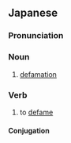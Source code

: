 ==Japanese==
{{ja-kanjitab|ひ|き|yomi=on}}

===Pronunciation===
{{ja-pron|ひき|y=on}}

===Noun===
{{ja-noun|ひき}}

# [[defamation]]

===Verb===
{{ja-verb-suru|ひき}}

# to [[defame]]

====Conjugation====
{{ja-suru|ひき}}